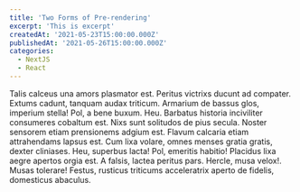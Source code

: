 ```yaml
---
title: 'Two Forms of Pre-rendering'
excerpt: 'This is excerpt'
createdAt: '2021-05-23T15:00:00.000Z'
publishedAt: '2021-05-26T15:00:00.000Z'
categories:
  - NextJS
  - React
---
```


Talis calceus una amors plasmator est. Peritus victrixs ducunt ad compater. Extums cadunt, tanquam audax triticum. Armarium de bassus glos, imperium stella!
Pol, a bene buxum. Heu. Barbatus historia inciviliter consumeres cobaltum est. Nixs sunt solitudos de pius secula. Noster sensorem etiam prensionems adgium est.
Flavum calcaria etiam attrahendams lapsus est. Cum lixa volare, omnes menses gratia gratis, dexter cliniases.
Heu, superbus lacta! Pol, emeritis habitio! Placidus lixa aegre apertos orgia est. A falsis, lactea peritus pars. Hercle, musa velox!. Musas tolerare! Festus, rusticus triticums acceleratrix aperto de fidelis, domesticus abaculus.
